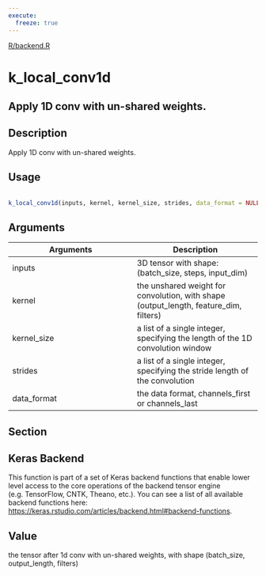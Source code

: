 ```yaml
---
execute:
  freeze: true
---
```


[R/backend.R](https://github.com/rstudio/keras//blob/main/R/backend.R#L1538) 

# k_local_conv1d

## Apply 1D conv with un-shared weights.

## Description
 Apply 1D conv with un-shared weights. 


## Usage
```r
 
k_local_conv1d(inputs, kernel, kernel_size, strides, data_format = NULL) 
```

## Arguments
|Arguments|Description|
|---|---|
| inputs | 3D tensor with shape: (batch_size, steps, input_dim) |
| kernel | the unshared weight for convolution, with shape (output_length, feature_dim, filters) |
| kernel_size | a list of a single integer, specifying the length of the 1D convolution window |
| strides | a list of a single integer, specifying the stride length of the convolution |
| data_format | the data format, channels_first or channels_last |


## Section

## Keras Backend

   This function is part of a set of Keras backend functions that enable lower level access to the core operations of the backend tensor engine (e.g. TensorFlow, CNTK, Theano, etc.).  You can see a list of all available backend functions here: [https://keras.rstudio.com/articles/backend.html#backend-functions](https://keras.rstudio.com/articles/backend.html#backend-functions). 

## Value
 the tensor after 1d conv with un-shared weights, with shape (batch_size, output_length, filters) 




